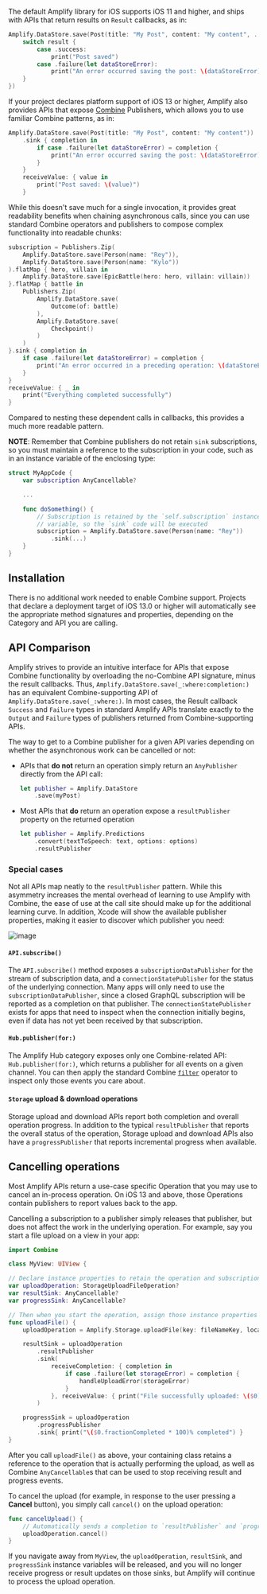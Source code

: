 The default Amplify library for iOS supports iOS 11 and higher, and ships with APIs that return results on `Result` callbacks, as in:

```swift
Amplify.DataStore.save(Post(title: "My Post", content: "My content", ...), completion: { result in
    switch result {
        case .success:
            print("Post saved")
        case .failure(let dataStoreError):
            print("An error occurred saving the post: \(dataStoreError)")
    }
})
```

If your project declares platform support of iOS 13 or higher, Amplify also provides APIs that expose [Combine](https://developer.apple.com/documentation/combine) Publishers, which allows you to use familiar Combine patterns, as in:

```swift
Amplify.DataStore.save(Post(title: "My Post", content: "My content"))
    .sink { completion in
        if case .failure(let dataStoreError) = completion {
            print("An error occurred saving the post: \(dataStoreError)")
        }
    }
    receiveValue: { value in
        print("Post saved: \(value)")
    }
```

While this doesn't save much for a single invocation, it provides great readability benefits when chaining asynchronous calls, since you can use standard Combine operators and publishers to compose complex functionality into readable chunks:

```swift
subscription = Publishers.Zip(
    Amplify.DataStore.save(Person(name: "Rey")),
    Amplify.DataStore.save(Person(name: "Kylo"))
).flatMap { hero, villain in
    Amplify.DataStore.save(EpicBattle(hero: hero, villain: villain))
}.flatMap { battle in
    Publishers.Zip(
        Amplify.DataStore.save(
            Outcome(of: battle)
        ),
        Amplify.DataStore.save(
            Checkpoint()
        )
    )
}.sink { completion in
    if case .failure(let dataStoreError) = completion {
        print("An error occurred in a preceding operation: \(dataStoreError)")
    }
}
receiveValue: { _ in
    print("Everything completed successfully")
}
```

Compared to nesting these dependent calls in callbacks, this provides a much more readable pattern.

**NOTE**: Remember that Combine publishers do not retain `sink` subscriptions, so you must maintain a reference to the subscription in your code, such as in an instance variable of the enclosing type:

```swift
struct MyAppCode {
    var subscription AnyCancellable?

    ...

    func doSomething() {
        // Subscription is retained by the `self.subscription` instance
        // variable, so the `sink` code will be executed
        subscription = Amplify.DataStore.save(Person(name: "Rey"))
            .sink(...)
    }
}
```

## Installation

There is no additional work needed to enable Combine support. Projects that declare a deployment target of iOS 13.0 or higher will automatically see the appropriate method signatures and properties, depending on the Category and API you are calling.

## API Comparison

Amplify strives to provide an intuitive interface for APIs that expose Combine functionality by overloading the no-Combine API signature, minus the result callbacks. Thus, `Amplify.DataStore.save(_:where:completion:)` has an equivalent Combine-supporting API of `Amplify.DataStore.save(_:where:)`. In most cases, the Result callback `Success` and `Failure` types in standard Amplify APIs translate exactly to the `Output` and `Failure` types of publishers returned from Combine-supporting APIs.

The way to get to a Combine publisher for a given API varies depending on whether the asynchronous work can be cancelled or not:

- APIs that **do not** return an operation simply return an `AnyPublisher` directly from the API call:

  ```swift
  let publisher = Amplify.DataStore
      .save(myPost)
  ```

- Most APIs that **do** return an operation expose a `resultPublisher` property on the returned operation
  ```swift
  let publisher = Amplify.Predictions
      .convert(textToSpeech: text, options: options)
      .resultPublisher
  ```

### Special cases

Not all APIs map neatly to the `resultPublisher` pattern. While this asymmetry increases the mental overhead of learning to use Amplify with Combine, the ease of use at the call site should make up for the additional learning curve. In addition, Xcode will show the available publisher properties, making it easier to discover which publisher you need:

![image](/images/combine-xcode.png)

#### `API.subscribe()`

The `API.subscribe()` method exposes a `subscriptionDataPublisher` for the stream of subscription data, and a `connectionStatePublisher` for the status of the underlying connection. Many apps will only need to use the `subscriptionDataPublisher`, since a closed GraphQL subscription will be reported as a completion on that publisher. The `connectionStatePublisher` exists for apps that need to inspect when the connection initially begins, even if data has not yet been received by that subscription.

#### `Hub.publisher(for:)`

The Amplify Hub category exposes only one Combine-related API: `Hub.publisher(for:)`, which returns a publisher for all events on a given channel. You can then apply the standard Combine [`filter`](<https://developer.apple.com/documentation/combine/anypublisher/filter(_:)>) operator to inspect only those events you care about.

#### `Storage` upload & download operations

Storage upload and download APIs report both completion and overall operation progress. In addition to the typical `resultPublisher` that reports the overall status of the operation, Storage upload and download APIs also have a `progressPublisher` that reports incremental progress when available.

## Cancelling operations

Most Amplify APIs return a use-case specific Operation that you may use to cancel an in-process operation. On iOS 13 and above, those Operations contain publishers to report values back to the app.

Cancelling a subscription to a publisher simply releases that publisher, but does not affect the work in the underlying operation. For example, say you start a file upload on a view in your app:

```swift
import Combine

class MyView: UIView {

// Declare instance properties to retain the operation and subscription cancellables
var uploadOperation: StorageUploadFileOperation?
var resultSink: AnyCancellable?
var progressSink: AnyCancellable?

// Then when you start the operation, assign those instance properties
func uploadFile() {
    uploadOperation = Amplify.Storage.uploadFile(key: fileNameKey, local: filename)

    resultSink = uploadOperation
        .resultPublisher
        .sink(
            receiveCompletion: { completion in
                if case .failure(let storageError) = completion {
                    handleUploadError(storageError)
                }
            }, receiveValue: { print("File successfully uploaded: \($0)") }
        )

    progressSink = uploadOperation
        .progressPublisher
        .sink{ print("\($0.fractionCompleted * 100)% completed") }
}
```

After you call `uploadFile()` as above, your containing class retains a reference to the operation that is actually performing the upload, as well as Combine `AnyCancellable`s that can be used to stop receiving result and progress events.

To cancel the upload (for example, in response to the user pressing a **Cancel** button), you simply call `cancel()` on the upload operation:

```swift
func cancelUpload() {
    // Automatically sends a completion to `resultPublisher` and `progressPublisher`
    uploadOperation.cancel()
}
```

If you navigate away from `MyView`, the `uploadOperation`, `resultSink`, and `progressSink` instance variables will be released, and you will no longer receive progress or result updates on those sinks, but Amplify will continue to process the upload operation.
